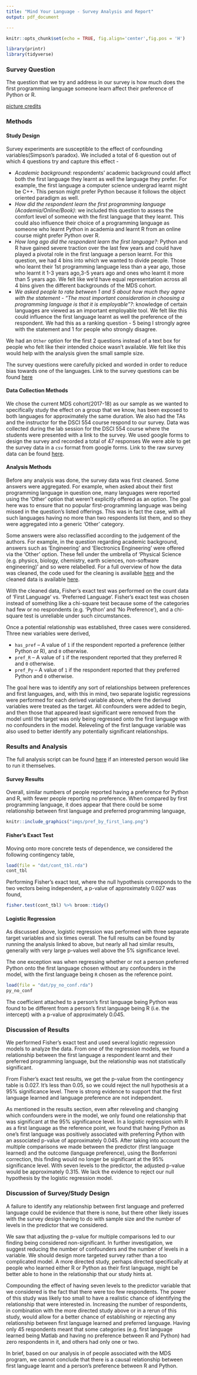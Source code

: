 ```yaml
---
title: "Mind Your Language - Survey Analysis and Report"
output: pdf_document

---
```


```r
knitr::opts_chunk$set(echo = TRUE, fig.align='center',fig.pos = 'H')
```

```r
library(printr)
library(tidyverse)
```


### Survey Question

The question that we try and address in our survey is how much does the first programming language someone learn affect their preference of Python or R. 

\begin{figure}[h]
\centering
\includegraphics{../doc/r-vs-python-numbers.jpg}

\end{figure}

[picture credits](https://www.kdnuggets.com/2015/05/r-vs-python-data-science.html)

### Methods

#### Study Design

Survey experiments are susceptible to the effect of confounding variables(Simpson's paradox). We included a total of 6 question out of which 4 questions try and capture this effect -

- *Academic background*: respondents' academic background could affect both the first language they learnt as well the language they prefer. For example, the first language a computer science undergrad learnt might be C++. This person might prefer Python because it follows the object oriented paradigm as well. 
- *How did the respondent learn the first programming language (Academia/Online/Book)*: we included this question to assess the comfort level of someone with the first language that they learnt. This could also influence their choice of a programming language as someone who learnt Python in academia and learnt R from an online course might prefer Python over R.
- *How long ago did the respondent learn the first language?*: Python and R have gained severe traction over the last few years and could have played a pivotal role in the first language a person learnt. For this question, we had 4 bins into which we wanted to divide people. Those who learnt their 1st programming language less than a year ago, those who learnt it 1-3 years ago,3-5 years ago and ones who learnt it more than 5 years ago. We felt like we'd have equal representation across all 4 bins given the different backgrounds of the MDS cohort.
- *We asked people to rate between 1 and 5 about how much they agree with the statement - "The most important consideration in choosing a programming language is that it is employable"?*: knowledge of certain languages are viewed as an important employable tool. We felt like this could influence the first language learnt as well the preference of the respondent. We had this as a ranking question - 5 being I strongly agree with the statement and 1 for people who strongly disagree. 

We had an `Other` option for the first 2 questions instead of a text box for people who felt like their intended choice wasn't available. We felt like this would help with the analysis given the small sample size.

The survey questions were carefully picked and worded in order to reduce bias towards one of the languages. Link to the survey questions can be found [here](https://github.ubc.ca/ubc-mds-2017/mind-your-language/blob/master/doc/survey-outline.md)

#### Data Collection Methods

We chose the current MDS cohort(2017-18) as our sample as we wanted to specifically study the effect on a group that we know, has been exposed to both languages for approximately the same duration. We also had the TAs and the instructor for the DSCI 554 course respond to our survey. Data was collected during the lab session for the DSCI 554 course where the students were presented with a link to the survey. We used google forms to design the survey and recorded a total of 47 responses We were able to get the survey data in a `csv` format from google forms. Link to the raw survey data can be found [here](https://github.ubc.ca/ubc-mds-2017/mind-your-language/blob/master/data/raw-survey-data.csv).

#### Analysis Methods

Before any analysis was done, the survey data was first cleaned. Some answers were aggregated. For example, when asked about their first programming language in question one, many languages were reported using the 'Other' option that weren't explicitly offered as an option. The goal here was to ensure that no popular first-programming language was being missed in the question's listed offerings. This was in fact the case, with all such languages having no more than two respondents list them, and so they were aggregated into a generic 'Other' category.

Some answers were also reclassified according to the judgement of the authors. For example, in the question regarding academic background, answers such as 'Engineering' and 'Electronics Engineering' were offered via the 'Other' option. These fell under the umbrella of 'Physical Science (e.g. physics, biology, chemistry, earth sciences, non-software engineering)' and so were relabelled. For a full overview of how the data was cleaned, the code used for the cleaning is available [here](https://github.ubc.ca/ubc-mds-2017/mind-your-language/blob/master/src/cleaning_data.Rmd) and the cleaned data is available [here](https://github.ubc.ca/ubc-mds-2017/mind-your-language/blob/master/data/clean_survey_data.csv).

With the cleaned data, Fisher's exact test was performed on the count data of 'First Language' vs. 'Preferred Language'. Fisher's exact test was chosen instead of something like a chi-square test because some of the categories had few or no respondents (e.g. 'Python' and 'No Preference'), and a chi-square test is unreliable under such circumstances.

Once a potential relationship was established, three cases were considered. Three new variables were derived,

- `has_pref` -- A value of `1` if the respondent reported a preference (either Python *or* R), and `0` otherwise.
- `pref_R` -- A value of `1` if the respondent reported that they preferred R and `0` otherwise.
- `pref_Py` -- A value of `1` if the respondent reported that they preferred Python and `0` otherwise.

The goal here was to identify any sort of relationships between preferences and first languages, and, with this in mind, two separate logistic regressions were performed for each derived variable above, where the derived variables were treated as the target. All confounders were added to begin, and then those that appeared least significant were removed from the model until the target was only being regressed onto the first language with no confounders in the model. Releveling of the first language variable was also used to better identify any potentially significant relationships.

### Results and Analysis

The full analysis script can be found [here](https://github.ubc.ca/ubc-mds-2017/mind-your-language/blob/master/src/perform_analysis.Rmd) if an interested person would like to run it themselves.

#### Survey Results

Overall, similar numbers of people reported having a preference for Python and R, with fewer people reporting no preference. When compared by first programming language, it does appear that there could be some relationship between first language and preferred programming language,

```r
knitr::include_graphics("imgs/pref_by_first_lang.png")
```


#### Fisher's Exact Test

Moving onto more concrete tests of dependence, we considered the following contingency table,

```r
load(file = "dat/cont_tbl.rda")
cont_tbl
```

Performing Fisher's exact test, where the null hypothesis corresponds to the two vectors being independent, a p-value of approximately $0.027$ was found,

```r
fisher.test(cont_tbl) %>% broom::tidy()
```


#### Logistic Regression

As discussed above, logistic regression was performed with three separate target variables and six times overall. The full results can be found by running the analysis linked to above, but nearly all had similar results, generally with very large p-values well above the 5% significance level.

The one exception was when regressing whether or not a person preferred Python onto the first language chosen without any confounders in the model, with the first language being `R` chosen as the reference point.

```r
load(file = "dat/py_no_conf.rda")
py_no_conf
```

The coefficient attached to a person's first language being Python was found to be different from a person's first language being R (i.e. the intercept) with a p-value of approximately $0.045$. 


### Discussion of Results

We performed Fisher's exact test and used several logistic regression models to analyze the data. From one of the regression models, we found a relationship between the first language a respondent learnt and their preferred programming language, but the relationship was not statistically significant.

From Fisher's exact test results, we get the p-value from the contingency table is 0.027. It's less than 0.05, so we could reject the null hypothesis at a 95% significance level. There is strong evidence to support that the first language learned and language preference are not independent.

As mentioned in the results section, even after releveling and changing which confounders were in the model, we only found one relationship that was significant at the 95% significance level. In a logistic regression with R as a first language as the reference point, we found that having Python as one's first language was positively associated with preferring Python with an associated p-value of approximately 0.045. After taking into account the multiple comparisons we made between the predictor (first language learned) and the outcome (language preference), using the Bonferroni correction, this finding would no longer be significant at the 95% significance level. With seven levels to the predictor, the adjusted p-value would be approximately 0.315. We lack the evidence to reject our null hypothesis by the logistic regression model.



### Discussion of Survey/Study Design 

A failure to identify any relationship between first language and preferred language could be evidence that there is none, but there other likely issues with the survey design having to do with sample size and the number of levels in the predictor that we considered.

We saw that adjusting the p-value for multiple comparisons led to our finding being considered non-significant. In further investigation, we suggest reducing the number of confounders and the number of levels in a variable. We should design more targeted survey rather than a too complicated model. A more directed study, perhaps directed specifically at people who learned either R or Python as their first language, might be better able to hone in the relationship that our study hints at.

Compounding the effect of having seven levels to the predictor variable that we considered is the fact that there were too few respondents. The power of this study was likely too small to have a realistic chance of identifying the relationship that were interested in. Increasing the number of respondents, in combination with the more directed study above or in a rerun of this study, would allow for a better chance of establishing or rejecting any relationship between first language learned and preferred language. Having only 45 respondents meant that some categories (e.g. first language learned being Matlab and having no preference between R and Python) had zero respondents in it, and others had only one or two.

In brief, based on our analysis in of people associated with the MDS program, we cannot conclude that there is a causal relationship between first language learnt and a person's preference between R and Python.
